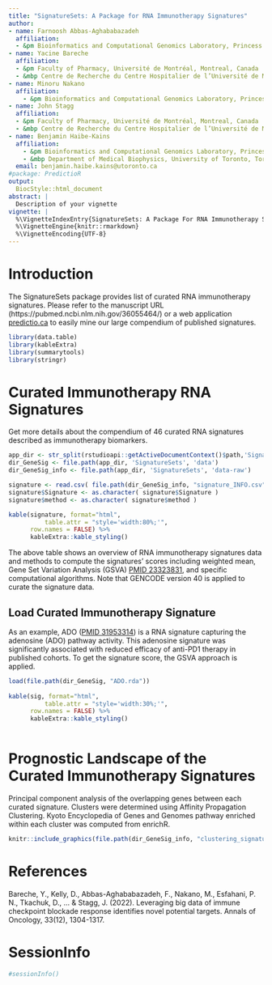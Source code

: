 ```yaml
---
title: "SignatureSets: A Package for RNA Immunotherapy Signatures"
author:
- name: Farnoosh Abbas-Aghababazadeh
  affiliation:
  - &pm Bioinformatics and Computational Genomics Laboratory, Princess Margaret Cancer Center,University Health Network, Toronto, Ontario, Canada
- name: Yacine Bareche
  affiliation:
  - &pm Faculty of Pharmacy, Université de Montréal, Montreal, Canada
  - &mbp Centre de Recherche du Centre Hospitalier de l’Université de Montréal, Institut du Cancer de Montréal, Montreal, Canada
- name: Minoru Nakano
  affiliation:
    - &pm Bioinformatics and Computational Genomics Laboratory, Princess Margaret Cancer Center,University Health Network, Toronto, Ontario, Canada
- name: John Stagg
  affiliation:
  - &pm Faculty of Pharmacy, Université de Montréal, Montreal, Canada
  - &mbp Centre de Recherche du Centre Hospitalier de l’Université de Montréal, Institut du Cancer de Montréal, Montreal, Canada
- name: Benjamin Haibe-Kains
  affiliation:
    - &pm Bioinformatics and Computational Genomics Laboratory, Princess Margaret Cancer Center,University Health Network, Toronto, Ontario, Canada
    - &mbp Department of Medical Biophysics, University of Toronto, Toronto, Canada
  email: benjamin.haibe.kains@utoronto.ca
#package: PredictioR
output:
  BiocStyle::html_document
abstract: |
  Description of your vignette
vignette: |
  %\VignetteIndexEntry{SignatureSets: A Package For RNA Immunotherapy Signatures}
  %\VignetteEngine{knitr::rmarkdown}
  %\VignetteEncoding{UTF-8}
---
```


# Introduction

The SignatureSets package provides list of curated RNA immunotherapy signatures. Please refer to the manuscript URL (https://pubmed.ncbi.nlm.nih.gov/36055464/) or a web application [predictio.ca](https://predictio.ca/) to easily mine our large compendium of published signatures.


```r

library(data.table)
library(kableExtra)
library(summarytools)
library(stringr)

```


# Curated Immunotherapy RNA Signatures 

Get more details about the compendium of 46 curated RNA signatures described as immunotherapy biomarkers. 

```r

app_dir <- str_split(rstudioapi::getActiveDocumentContext()$path,'SignatureSets')[[1]][1]
dir_GeneSig <- file.path(app_dir, 'SignatureSets', 'data')
dir_GeneSig_info <- file.path(app_dir, 'SignatureSets', 'data-raw')

signature <- read.csv( file.path(dir_GeneSig_info, "signature_INFO.csv")) 
signature$Signature <- as.character( signature$Signature )
signature$method <- as.character( signature$method )

kable(signature, format="html", 
          table.attr = "style='width:80%;'", 
      row.names = FALSE) %>% 
      kableExtra::kable_styling()

```

The above table shows an overview of RNA immunotherapy signatures data and methods to compute the signatures' scores including weighted mean, Gene Set Variation Analysis (GSVA) [PMID 23323831](https://pubmed.ncbi.nlm.nih.gov/23323831/), and specific computational algorithms. Note that GENCODE version 40 is applied to curate the signature data.   

## Load Curated Immunotherapy Signature
     
As an example, ADO ([PMID 31953314](https://pubmed.ncbi.nlm.nih.gov/31953314/)) is a RNA signature capturing the adenosine (ADO) pathway activity. This adenosine signature was significantly associated with reduced efficacy of anti-PD1 therapy in published cohorts. To get the signature score, the GSVA approach is applied. 

```r

load(file.path(dir_GeneSig, "ADO.rda"))
 
kable(sig, format="html", 
          table.attr = "style='width:30%;'", 
      row.names = FALSE) %>% 
      kableExtra::kable_styling()
                  
```

# Prognostic Landscape of the Curated Immunotherapy Signatures

Principal component analysis of the overlapping genes between each curated signature. Clusters were determined using Affinity Propagation Clustering. Kyoto Encyclopedia of Genes and Genomes pathway enriched within each cluster was computed from enrichR.

```r

knitr::include_graphics(file.path(dir_GeneSig_info, "clustering_signatures.JPG"))

```

# References

Bareche, Y., Kelly, D., Abbas-Aghababazadeh, F., Nakano, M., Esfahani, P. N., Tkachuk, D., ... & Stagg, J. (2022). Leveraging big data of immune checkpoint blockade response identifies novel potential targets. Annals of Oncology, 33(12), 1304-1317.\

# SessionInfo

```r
#sessionInfo()
```

